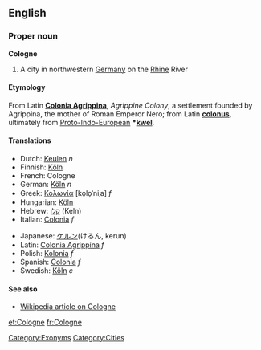 ==English==
===Proper noun===
'''Cologne'''

#A city in northwestern [[Germany]] on the [[Rhine]] River

====Etymology====
From Latin '''[[Colonia Agrippina]]''', ''Agrippine Colony'', a settlement founded by Agrippina, the mother of Roman Emperor Nero; from Latin '''[[colonus]]''', ultimately from [[Proto-Indo-European]] '''*[[kwel]]'''.

====Translations====
{{top}}
*Dutch: [[Keulen]] ''n''
*Finnish: [[Köln]]
*French: Cologne
*German: [[Köln]] ''n''
*Greek: [[Κολωνία]] [ko̞lo̞ˈniˌa] ''f''
*Hungarian: [[Köln]]
*Hebrew: [[קלן]] (Keln)
*Italian: [[Colonia]] ''f''
{{mid}}
*Japanese: [[ケルン]](けるん, kerun)
*Latin: [[Colonia Agrippina]] ''f''
*Polish: [[Kolonia]] ''f''
*Spanish: [[Colonia]] ''f''
*Swedish: [[Köln]] ''c''
{{bottom}}

====See also====
*[[w:Cologne|Wikipedia article on Cologne]]


[[Category:Exonyms]]
[[Category:Cities]]

[[et:Cologne]]
[[fr:Cologne]]